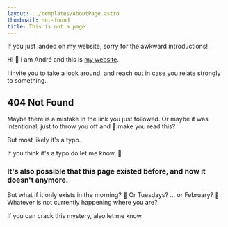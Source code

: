 ```yaml
---
layout: ../templates/AboutPage.astro
thumbnail: not-found
title: This is not a page
---
```


<Abstract>

If you just landed on my website, sorry for the awkward introductions!

Hi :wave: I am André and this is [my website](/about/).

I invite you to take a look around, and reach out in case you relate strongly to something.

</Abstract>

<Note type="warning">

## 404 Not Found

Maybe there is a mistake in the link you just followed. Or maybe it was intentional, just to throw you off and :grimacing: make you read this?

But most likely it's a typo.

If you think it's a typo do let me know. :pleading_face:

### It's also possible that this page existed before, and now it doesn't anymore.

But what if it only exists in the morning? :exploding_head: Or Tuesdays? ... or February? :mushroom: Whatever is not currently happening where you are?

If you can crack this mystery, also let me know.

</Note>
